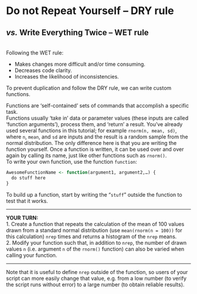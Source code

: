 # **D**o not **R**epeat **Y**ourself -- DRY rule

## *vs.* **W**rite **E**verything **T**wice -- WET rule

<br/>
Following the WET rule:  

* Makes changes more difficult and/or time consuming.  
* Decreases code clarity.  
* Increases the likelihood of inconsistencies.  

To prevent duplication and follow the DRY rule, we can write custom functions.  

Functions are 'self-contained' sets of commands that accomplish a specific task.   
Functions usually 'take in' data or parameter values (these inputs are called 'function arguments'), process them, and 'return' a result. 
You've already used several functions in this tutorial; for example `rnorm(n, mean, sd)`, where `n`, `mean`, and `sd` are inputs and the result is a random sample from the normal distribution. 
The only difference here is that you are writing the function yourself. 
Once a function is written, it can be used over and over again by calling its name, just like other functions such as `rnorm()`.  
To write your own function, use the function `function`:

```r
AwesomeFunctionName <- function(argument1, argument2,…) {  
  do stuff here  
}
```

To build up a function, start by writing the "`stuff`" outside the function to test that it works.

***

**YOUR TURN:**  
1. Create a function that repeats the calculation of the mean of 100 values drawn from a standard normal distribution (use `mean(rnorm(n = 100))` for this calculation) `nrep` times and returns a histogram of the `nrep` means.  
2. Modify your function such that, in addition to `nrep`, the number of drawn values `n` (i.e. argument `n` of the `rnorm()` function) can also be varied when calling your function. 


***

Note that it is useful to define `nrep` outside of the function, so users of your script can more easily change that value, e.g. from a low number (to verify the script runs without error) to a large number (to obtain reliable results).  

